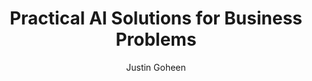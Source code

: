 ---
title: Practical AI Solutions for Business Problems
publishedAt: 2025-02-01
tag: ai
summary: artificial intelligence and machine learning solutions for business problems
author: Justin Goheen
---